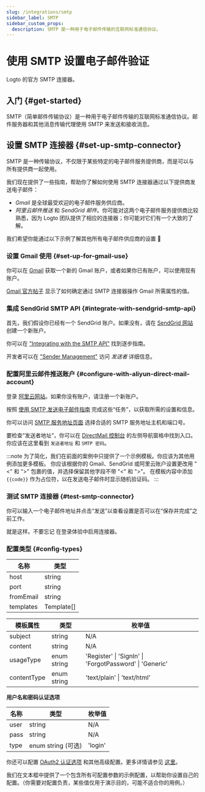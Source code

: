 ```yaml
---
slug: /integrations/smtp
sidebar_label: SMTP
sidebar_custom_props:
  description: SMTP 是一种用于电子邮件传输的互联网标准通信协议。
---
```



# 使用 SMTP 设置电子邮件验证

Logto 的官方 SMTP 连接器。

<GuideTip />

## 入门 \{#get-started}

SMTP（简单邮件传输协议）是一种用于电子邮件传输的互联网标准通信协议。邮件服务器和其他消息传输代理使用 SMTP 来发送和接收消息。

## 设置 SMTP 连接器 \{#set-up-smtp-connector}

SMTP 是一种传输协议，不仅限于某些特定的电子邮件服务提供商，而是可以与所有提供商一起使用。

我们现在提供了一些指南，帮助你了解如何使用 SMTP 连接器通过以下提供商发送电子邮件：

- _Gmail_ 是全球最受欢迎的电子邮件服务供应商。
- _阿里云邮件推送_ 和 _SendGrid 邮件_。你可能对这两个电子邮件服务提供商比较熟悉，因为 Logto 团队提供了相应的连接器；你可能对它们有一个大致的了解。

我们希望你能通过以下示例了解其他所有电子邮件供应商的设置 :rocket:

### 设置 Gmail 使用 \{#set-up-for-gmail-use}

你可以在 [Gmail](https://mail.google.com/) 获取一个新的 Gmail 账户，或者如果你已有账户，可以使用现有账户。

[Gmail 官方帖子](https://support.google.com/a/answer/176600) 显示了如何确定通过 SMTP 连接器操作 Gmail 所需属性的值。

### 集成 SendGrid SMTP API \{#integrate-with-sendgrid-smtp-api}

首先，我们假设你已经有一个 SendGrid 账户。如果没有，请在 [SendGrid 网站](https://app.sendgrid.com/) 创建一个新账户。

你可以在 ["Integrating with the SMTP API"](https://docs.sendgrid.com/for-developers/sending-email/integrating-with-the-smtp-api) 找到逐步指南。

开发者可以在 ["Sender Management"](https://mc.sendgrid.com/senders) 访问 _发送者_ 详细信息。

### 配置阿里云邮件推送账户 \{#configure-with-aliyun-direct-mail-account}

登录 [阿里云网站](https://cn.aliyun.com/)。如果你没有账户，请注册一个新账户。

按照 [使用 SMTP 发送电子邮件指南](https://www.alibabacloud.com/help/en/directmail/latest/send-emails-using-smtp) 完成这些“任务”，以获取所需的设置和信息。

你可以访问 [SMTP 服务地址页面](https://www.alibabacloud.com/help/en/directmail/latest/smtp-service-address) 选择合适的 SMTP 服务地址主机和端口号。

要检查“发送者地址”，你可以在 [DirectMail 控制台](https://dm.console.aliyun.com/) 的左侧导航窗格中找到入口。你应该在这里看到 `发送者地址` 和 `SMTP 密码`。

:::note
为了简化，我们在前面的案例中只提供了一个示例模板。你应该为其他用例添加更多模板。
你应该根据你的 Gmail、SendGrid 或阿里云账户设置更改用 "\<" 和 ">" 包裹的值，并选择保留其他字段不带 "\<" 和 ">"。
在模板内容中添加 `{{code}}` 作为占位符，以在发送电子邮件时显示随机验证码。
:::

### 测试 SMTP 连接器 \{#test-smtp-connector}

你可以输入一个电子邮件地址并点击“发送”以查看设置是否可以在“保存并完成”之前工作。

就是这样。不要忘记 <MainSiteUrl href="/connectors/email-connectors/#enable-email-address-for-end-user-flows">在登录体验中启用连接器</MainSiteUrl>。

### 配置类型 \{#config-types}

| 名称      | 类型       |
| --------- | ---------- |
| host      | string     |
| port      | string     |
| fromEmail | string     |
| templates | Template[] |

| 模板属性    | 类型        | 枚举值                                                  |
| ----------- | ----------- | ------------------------------------------------------- |
| subject     | string      | N/A                                                     |
| content     | string      | N/A                                                     |
| usageType   | enum string | 'Register' \| 'SignIn' \| 'ForgotPassword' \| 'Generic' |
| contentType | enum string | 'text/plain' \| 'text/html'                             |

**用户名和密码认证选项**

| 名称 | 类型               | 枚举值  |
| ---- | ------------------ | ------- |
| user | string             | N/A     |
| pass | string             | N/A     |
| type | enum string (可选) | 'login' |

你还可以配置 [OAuth2 认证选项](https://nodemailer.com/smtp/oauth2/) 和其他高级配置。更多详情请参见 [这里](https://nodemailer.com/smtp/)。

我们在文本框中提供了一个包含所有可配置参数的示例配置，以帮助你设置自己的配置。（你需要对配置负责，某些值仅用于演示目的，可能不适合你的用例。）
